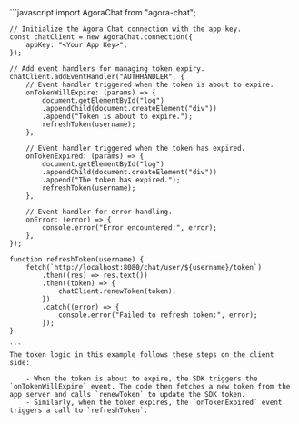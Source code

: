 <PlatformWrapper platform="web">
    ```javascript
    import AgoraChat from "agora-chat";

    // Initialize the Agora Chat connection with the app key.
    const chatClient = new AgoraChat.connection({
        appKey: "<Your App Key>",
    });

    // Add event handlers for managing token expiry.
    chatClient.addEventHandler("AUTHHANDLER", {
        // Event handler triggered when the token is about to expire.
        onTokenWillExpire: (params) => {
            document.getElementById("log")
            .appendChild(document.createElement("div"))
            .append("Token is about to expire.");
            refreshToken(username);
        },

        // Event handler triggered when the token has expired.
        onTokenExpired: (params) => {
            document.getElementById("log")
            .appendChild(document.createElement("div"))
            .append("The token has expired.");
            refreshToken(username);
        },

        // Event handler for error handling.
        onError: (error) => {
            console.error("Error encountered:", error);
        },
    });

    function refreshToken(username) {
        fetch(`http://localhost:8080/chat/user/${username}/token`)
            .then((res) => res.text())
            .then((token) => {
                chatClient.renewToken(token);
            })
            .catch((error) => {
                console.error("Failed to refresh token:", error);
            });
    }

    ```
    The token logic in this example follows these steps on the client side:

        - When the token is about to expire, the SDK triggers the `onTokenWillExpire` event. The code then fetches a new token from the app server and calls `renewToken` to update the SDK token.
        - Similarly, when the token expires, the `onTokenExpired` event triggers a call to `refreshToken`.

</PlatformWrapper>
